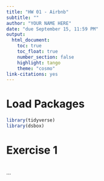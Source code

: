 ```yaml
---
title: "HW 01 - Airbnb"
subtitle: ""
author: "YOUR NAME HERE"
date: "due September 15, 11:59 PM"
output: 
  html_document:
    toc: true
    toc_float: true
    number_section: false
    highlight: tango
    theme: "cosmo"
link-citations: yes
---
```


# Load Packages

```r
library(tidyverse)
library(dsbox)
``` 


# Exercise 1

```r
```

...
